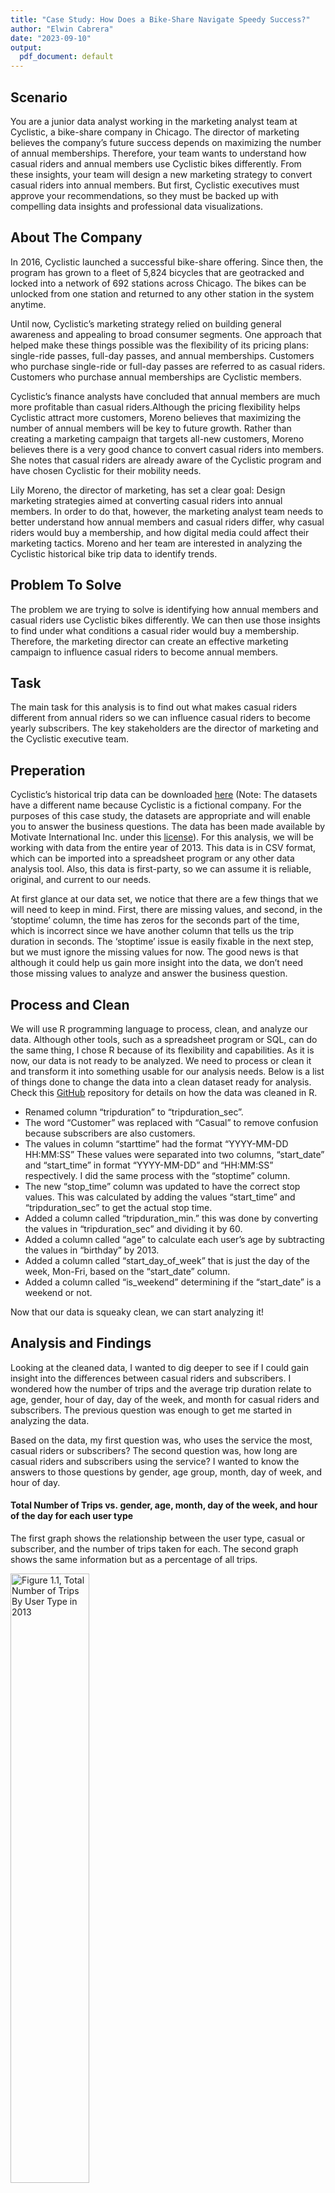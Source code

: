 ```yaml
---
title: "Case Study: How Does a Bike-Share Navigate Speedy Success?"
author: "Elwin Cabrera"
date: "2023-09-10"
output:
  pdf_document: default
---
```


## Scenario

You are a junior data analyst working in the marketing analyst team at Cyclistic, a bike-share company in Chicago. The director of
marketing believes the company’s future success depends on maximizing the number of annual memberships. Therefore, your
team wants to understand how casual riders and annual members use Cyclistic bikes differently. From these insights, your team will
design a new marketing strategy to convert casual riders into annual members. But first, Cyclistic executives must approve your
recommendations, so they must be backed up with compelling data insights and professional data visualizations.

## About The Company

In 2016, Cyclistic launched a successful bike-share offering. Since then, the program has grown to a fleet of 5,824 bicycles that are
geotracked and locked into a network of 692 stations across Chicago. The bikes can be unlocked from one station and returned to
any other station in the system anytime.

Until now, Cyclistic’s marketing strategy relied on building general awareness and appealing to broad consumer segments. One approach that helped make these things possible was the flexibility of its pricing plans: single-ride passes, full-day passes, and
annual memberships. Customers who purchase single-ride or full-day passes are referred to as casual riders. Customers who
purchase annual memberships are Cyclistic members.

Cyclistic’s finance analysts have concluded that annual members are much more profitable than casual riders.Although the pricing
flexibility helps Cyclistic attract more customers, Moreno believes that maximizing the number of annual members will be key to
future growth. Rather than creating a marketing campaign that targets all-new customers, Moreno believes there is a very good
chance to convert casual riders into members. She notes that casual riders are already aware of the Cyclistic program and have
chosen Cyclistic for their mobility needs.

Lily Moreno, the director of marketing, has set a clear goal: Design marketing strategies aimed at converting casual riders into annual members. In order to do
that, however, the marketing analyst team needs to better understand how annual members and casual riders differ, why casual
riders would buy a membership, and how digital media could affect their marketing tactics. Moreno and her team are interested in
analyzing the Cyclistic historical bike trip data to identify trends.

## Problem To Solve

The problem we are trying to solve is identifying how annual members and casual riders use Cyclistic bikes differently. We can then use those insights to find under what conditions a casual rider would buy a membership. Therefore, the marketing director can create an effective marketing campaign to influence casual riders to become annual members.

## Task

The main task for this analysis is to find out what makes casual riders different from annual riders so we can influence casual riders to become yearly subscribers. The key stakeholders are the director of marketing and the Cyclistic executive team.

## Preperation

Cyclistic’s historical trip data can be downloaded [here](https://divvy-tripdata.s3.amazonaws.com/index.html) (Note: The datasets
have a different name because Cyclistic is a fictional company. For the purposes of this case study, the datasets are appropriate
and will enable you to answer the business questions. The data has been made available by Motivate International Inc. under this
[license](https://www.divvybikes.com/data-license-agreement)). For this analysis, we will be working with data from the entire year of 2013. This data is in CSV format, which can be imported into a spreadsheet program or any other data analysis tool. Also, this data is first-party, so we can assume it is reliable, original, and current to our needs.

At first glance at our data set, we notice that there are a few things that we will need to keep in mind. First, there are missing values, and second, in the 'stoptime' column, the time has zeros for the seconds part of the time, which is incorrect since we have another column that tells us the trip duration in seconds. The 'stoptime' issue is easily fixable in the next step, but we must ignore the missing values for now. The good news is that although it could help us gain more insight into the data, we don't need those missing values to analyze and answer the business question.


## Process and Clean
We will use R programming language to process, clean, and analyze our data. Although other tools, such as a spreadsheet program or SQL, can do the same thing, I chose R because of its flexibility and capabilities. As it is now, our data is not ready to be analyzed. We need to process or clean it and transform it into something usable for our analysis needs. Below is a list of things done to change the data into a clean dataset ready for analysis. Check this [GitHub](https://github.com/ElwinCabrera/Data-Analytics-With-R-Case-Study) repository for details on how the data was cleaned in R. 

* Renamed column "tripduration" to "tripduration_sec".
* The word "Customer" was replaced with "Casual" to remove confusion because subscribers are also customers.
* The values in column "starttime" had the format "YYYY-MM-DD HH:MM:SS" These values were separated into two columns, "start_date" and "start_time" in format "YYYY-MM-DD" and "HH:MM:SS" respectively. I did the same process with the "stoptime" column.
* The new "stop_time" column was updated to have the correct stop values. This was calculated by adding the values "start_time" and "tripduration_sec" to get the actual stop time.
* Added a column called "tripduration_min." this was done by converting the values in "tripduration_sec" and dividing it by 60.
* Added a column called "age" to calculate each user's age by subtracting the values in "birthday" by 2013.
* Added a column called "start_day_of_week" that is just the day of the week, Mon-Fri, based on the "start_date" column.
* Added a column called "is_weekend" determining if the "start_date" is a weekend or not.


Now that our data is squeaky clean, we can start analyzing it!

## Analysis and Findings

Looking at the cleaned data, I wanted to dig deeper to see if I could gain insight into the differences between casual riders and subscribers. I wondered how the number of trips and the average trip duration relate to age, gender, hour of day, day of the week, and month for casual riders and subscribers. The previous question was enough to get me started in analyzing the data.

Based on the data, my first question was, who uses the service the most, casual riders or subscribers? The second question was, how long are casual riders and subscribers using the service? I wanted to know the answers to those questions by gender, age group, month, day of week, and hour of day.

#### Total Number of Trips vs. gender, age, month, day of the week, and hour of the day for each user type
The first graph shows the relationship between the user type, casual or subscriber, and the number of trips taken for each. The second graph shows the same information but as a percentage of all trips.



![Figure 1.1, Total Number of Trips By User Type in 2013](graphs/graph_pie_total_trips_by_usertype.png){width=50%} 
![Figure 1.2, User Type Vs. Num. Trips in 2013](graphs/graph_bar_usertype_vs_num_trips.png){width=50%}

The graphs show that more than half of the total trips taken in 2013 were by subscribers. This fact is helpful, but we must dig deeper to discover more. 

Below is a graph that shows the same data as before but broken down by gender for each user type. 'NA' is users that we don't have gender data for.

![Figure 2.1, User Type vs. Num. Trips by Gender in 2013](graphs/graph_bar_usertype_vs_num_trips_by_gender.png)

Even with the missing gender values for casual riders, this graph still gives us more insight into what type of people use the service. We see from the chart that we have gender values for all subscribers. This information tells us that men ride more often than women out of only the subscriber population.

Now, let's look at the number of trips for each age group for only subscribers. This data only shows subscribers' ages as there is little age data on casual riders, and including age data on casual riders would not make an accurate comparison.

![Figure 3.1, Num Trips vs. Age Group, Subscribers in 2013](graphs/chart_line_total_trips_vs_age_group_for_subscribers.png)

The information above shows that most subscriber trips are done by users between 25 and 45 years of age. 


The following three graphs show the relationship between the total number of trips taken each month, day of week, and hour of day for casual riders and subscribers.

![Figure 4.1, Num. Trips vs Month By User Type in 2013](graphs/graph_line_num_trips_vs_month_by_usertype.png)
![Figure 4.2, Num. Trips vs. Day Of Week By User Type in 2013](graphs/graph_line_num_trips_vs_day_of_week_by_usertype.png)
![Figure 4.3, Num. Trips vs. Hour By User Type in 2013](graphs/graph_line_num_trips_vs_hour_by_usertype.png)


In Figure 4.1, we can see that most trips occur between June and August for casual users, with August having the maximum number of trips. For subscribers, we see a similar situation, with most trips happening between June and October, with the maximum number of trips occurring in October. For casual and subscriber users, trip numbers drop around the fall and winter months.

The most interesting statistics for this data are shown in Figure 4.2 and Figure 4.3. 

Figure 4.2 shows that most subscribers use the service the most during the days between Monday and Friday before dropping off significantly from Friday to Sunday. However, it's the opposite for casual riders, with the lowest number of trips happening between Monday and Friday before dramatically increasing from Friday to Saturday.

For Figure 4.3. During the day, we see two big spikes in the number of trips for subscribers, which occur at 8 am and then again at 5 pm. For casual users, you see almost a normal distribution for the number of trips for any given hour.



After finding out what type of user rides more who are they, and when do they ride the most I wanted to see what type of user rides more broken down by gender and user type since we have gender information in our dataset.

#### Average Trip Duration vs. month, day of the week, and hour of the day for each user type

We will now look at how the average trip duration changes each month, day of the week, and hour for casual riders and subscribers.

The figure below shows the average trip duration for all casual and subscriber users. 

![Figure 5.1, Num. Trips vs Month By User Type in 2013](graphs/graph_bar_usertype_vs_avg_trip_duration.png)

Casual users ride on average for 30 minutes, more than twice as long as subscribers at 12 minutes.

The following three graphs show the relationship between the average monthly, day of the week, and hourly trip duration for casual riders and subscribers.

![Figure 6.1, Avg. Trip Duration vs. Month By User Type in 2013](graphs/graph_line_avg_trip_duration_vs_month_by_usertype.png){width=100%}

![Figure 6.2. Avg. Trip Duration vs. Day Of Week By User Type in 2013](graphs/graph_line_avg_trip_duration_vs_day_of_week_by_usertype.png){width=100%}
![Figure 6.3, Avg. Trip Duration vs. Hour By User Type in 2013](graphs/graph_line_avg_trip_duration_hour_by_usertype.png){width=100%}



Figure 6.1 shows us that there is a decline in the average trip duration for both types of users from July to December. However, this decline is by little.

Figure 6.2 shows us an almost constant average trip duration for every day of the week for both casual and subscriber users.

In Figure 6.3, we see that the average trip duration stays relatively constant for subscribers. In contrast, casual riders see a spike in the average trip duration between hours 1 am and 4 am before stabilizing to a reasonably consistent time.

I wanted to see why there was a spike in the average trip duration between 1 am and 4 am for casual riders, so I decided to dig deeper. The graph in Figure 7.1 shows the total number of trips casual riders take between hours 1 am and 4 am each day of the week. 

![Figure 7.1, Num. Trips vs. Day Of Week From 1 AM to 4 AM For Casual Riders in 2013](graphs/graph_line_num_trips_vs_day_of_week_for_casual_riders_for_hours_01_04.png) 

The figure above shows that the average trip duration spikes between 1 am and 4 am, mainly from Friday to Sunday.

## Findings and Predictions

Below is a list of all the key findings for this analysis based on the data presented and all information gathered.


* Subscribers take trips more often than casual riders.
* Out of all of the Subscribers, male subscribers take trips more often than female subscribers.
* People between 25 and 45 make up most of the subscriber population.
* Casual riders take the most trips from June to August and peak in August, while subscribers take the most from June to October and peak in October.
* Subscribers make up the majority of trips taken during the weekday (Mon-Fri), while casual riders make up most trips from Saturday to Sunday.
* Subscribers take the most trips at 8 am and then again at 5 pm during any given day.
* Subscribers take shorter trips, while casual users tend to ride longer.
* Summer months tend to have longer trip times than winter months for both types of users.
* Casual riders tend to ride more frequently between 1 am and 4 am on weekends (Fri-Sun).

From all the information gathered, we can make a few predictions on what type of users casual and subscribers are. Since subscribers use the service mainly during the weekdays around 8 am and then again at 5 pm and also make short trips, subscribers may use the service because it is convenient to go to and from work. Figures 4.2, 4.3, and 5.1 support this assumption. On the other hand, casual users ride less frequently and for longer. When casual users utilize the service the most, it is usually during the weekend, suggesting that casual riders ride for leisure. 

Now that we have identified what makes casual riders different from annual riders, we can present our findings to Lily Moreno, the marketing director, so that she can use this information to make an effective marketing campaign to influence casual riders to become yearly subscribers.

Visit this [GitHub](https://github.com/ElwinCabrera/Data-Analytics-With-R-Case-Study) to learn more about how the data was processed and what calculations were done on it.

